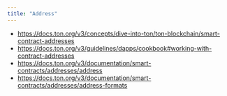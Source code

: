 ```yaml
---
title: "Address"
---
```


- https://docs.ton.org/v3/concepts/dive-into-ton/ton-blockchain/smart-contract-addresses
- https://docs.ton.org/v3/guidelines/dapps/cookbook#working-with-contract-addresses
- https://docs.ton.org/v3/documentation/smart-contracts/addresses/address
- https://docs.ton.org/v3/documentation/smart-contracts/addresses/address-formats
